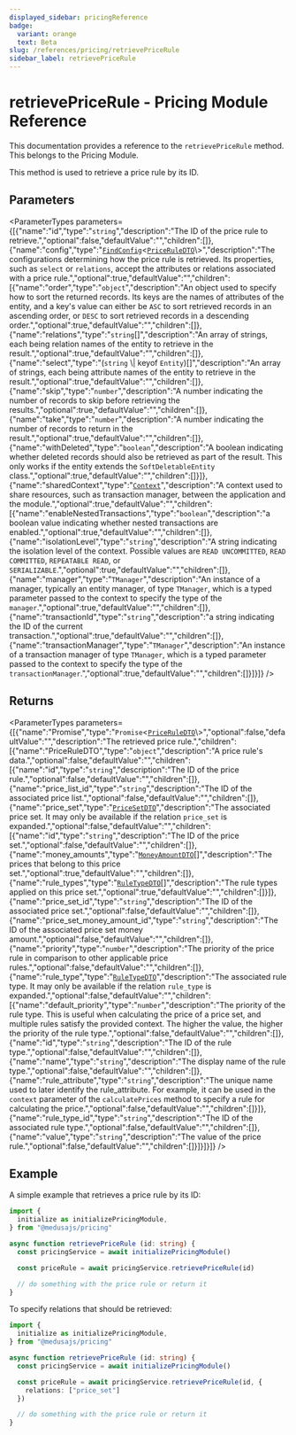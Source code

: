 ```yaml
---
displayed_sidebar: pricingReference
badge:
  variant: orange
  text: Beta
slug: /references/pricing/retrievePriceRule
sidebar_label: retrievePriceRule
---
```



# retrievePriceRule - Pricing Module Reference

This documentation provides a reference to the `retrievePriceRule` method. This belongs to the Pricing Module.

This method is used to retrieve a price rule by its ID.

## Parameters

<ParameterTypes parameters={[{"name":"id","type":"`string`","description":"The ID of the price rule to retrieve.","optional":false,"defaultValue":"","children":[]},{"name":"config","type":"[`FindConfig`](../../interfaces/FindConfig.mdx)<[`PriceRuleDTO`](../../interfaces/PriceRuleDTO.mdx)\\>","description":"The configurations determining how the price rule is retrieved. Its properties, such as `select` or `relations`, accept the attributes or relations associated with a price rule.","optional":true,"defaultValue":"","children":[{"name":"order","type":"`object`","description":"An object used to specify how to sort the returned records. Its keys are the names of attributes of the entity, and a key's value can either be `ASC` to sort retrieved records in an ascending order, or `DESC` to sort retrieved records in a descending order.","optional":true,"defaultValue":"","children":[]},{"name":"relations","type":"`string`[]","description":"An array of strings, each being relation names of the entity to retrieve in the result.","optional":true,"defaultValue":"","children":[]},{"name":"select","type":"(`string` \\| keyof `Entity`)[]","description":"An array of strings, each being attribute names of the entity to retrieve in the result.","optional":true,"defaultValue":"","children":[]},{"name":"skip","type":"`number`","description":"A number indicating the number of records to skip before retrieving the results.","optional":true,"defaultValue":"","children":[]},{"name":"take","type":"`number`","description":"A number indicating the number of records to return in the result.","optional":true,"defaultValue":"","children":[]},{"name":"withDeleted","type":"`boolean`","description":"A boolean indicating whether deleted records should also be retrieved as part of the result. This only works if the entity extends the `SoftDeletableEntity` class.","optional":true,"defaultValue":"","children":[]}]},{"name":"sharedContext","type":"[`Context`](../../interfaces/Context.mdx)","description":"A context used to share resources, such as transaction manager, between the application and the module.","optional":true,"defaultValue":"","children":[{"name":"enableNestedTransactions","type":"`boolean`","description":"a boolean value indicating whether nested transactions are enabled.","optional":true,"defaultValue":"","children":[]},{"name":"isolationLevel","type":"`string`","description":"A string indicating the isolation level of the context. Possible values are `READ UNCOMMITTED`, `READ COMMITTED`, `REPEATABLE READ`, or `SERIALIZABLE`.","optional":true,"defaultValue":"","children":[]},{"name":"manager","type":"`TManager`","description":"An instance of a manager, typically an entity manager, of type `TManager`, which is a typed parameter passed to the context to specify the type of the `manager`.","optional":true,"defaultValue":"","children":[]},{"name":"transactionId","type":"`string`","description":"a string indicating the ID of the current transaction.","optional":true,"defaultValue":"","children":[]},{"name":"transactionManager","type":"`TManager`","description":"An instance of a transaction manager of type `TManager`, which is a typed parameter passed to the context to specify the type of the `transactionManager`.","optional":true,"defaultValue":"","children":[]}]}]} />

## Returns

<ParameterTypes parameters={[{"name":"Promise","type":"`Promise`<[`PriceRuleDTO`](../../interfaces/PriceRuleDTO.mdx)\\>","optional":false,"defaultValue":"","description":"The retrieved price rule.","children":[{"name":"PriceRuleDTO","type":"`object`","description":"A price rule's data.","optional":false,"defaultValue":"","children":[{"name":"id","type":"`string`","description":"The ID of the price rule.","optional":false,"defaultValue":"","children":[]},{"name":"price_list_id","type":"`string`","description":"The ID of the associated price list.","optional":false,"defaultValue":"","children":[]},{"name":"price_set","type":"[`PriceSetDTO`](../../interfaces/PriceSetDTO.mdx)","description":"The associated price set. It may only be available if the relation `price_set` is expanded.","optional":false,"defaultValue":"","children":[{"name":"id","type":"`string`","description":"The ID of the price set.","optional":false,"defaultValue":"","children":[]},{"name":"money_amounts","type":"[`MoneyAmountDTO`](../../interfaces/MoneyAmountDTO.mdx)[]","description":"The prices that belong to this price set.","optional":true,"defaultValue":"","children":[]},{"name":"rule_types","type":"[`RuleTypeDTO`](../../interfaces/RuleTypeDTO.mdx)[]","description":"The rule types applied on this price set.","optional":true,"defaultValue":"","children":[]}]},{"name":"price_set_id","type":"`string`","description":"The ID of the associated price set.","optional":false,"defaultValue":"","children":[]},{"name":"price_set_money_amount_id","type":"`string`","description":"The ID of the associated price set money amount.","optional":false,"defaultValue":"","children":[]},{"name":"priority","type":"`number`","description":"The priority of the price rule in comparison to other applicable price rules.","optional":false,"defaultValue":"","children":[]},{"name":"rule_type","type":"[`RuleTypeDTO`](../../interfaces/RuleTypeDTO.mdx)","description":"The associated rule type. It may only be available if the relation `rule_type` is expanded.","optional":false,"defaultValue":"","children":[{"name":"default_priority","type":"`number`","description":"The priority of the rule type. This is useful when calculating the price of a price set, and multiple rules satisfy the provided context. The higher the value, the higher the priority of the rule type.","optional":false,"defaultValue":"","children":[]},{"name":"id","type":"`string`","description":"The ID of the rule type.","optional":false,"defaultValue":"","children":[]},{"name":"name","type":"`string`","description":"The display name of the rule type.","optional":false,"defaultValue":"","children":[]},{"name":"rule_attribute","type":"`string`","description":"The unique name used to later identify the rule_attribute. For example, it can be used in the `context` parameter of the `calculatePrices` method to specify a rule for calculating the price.","optional":false,"defaultValue":"","children":[]}]},{"name":"rule_type_id","type":"`string`","description":"The ID of the associated rule type.","optional":false,"defaultValue":"","children":[]},{"name":"value","type":"`string`","description":"The value of the price rule.","optional":false,"defaultValue":"","children":[]}]}]}]} />

## Example

A simple example that retrieves a price rule by its ID:

```ts
import { 
  initialize as initializePricingModule,
} from "@medusajs/pricing"

async function retrievePriceRule (id: string) {
  const pricingService = await initializePricingModule()

  const priceRule = await pricingService.retrievePriceRule(id)

  // do something with the price rule or return it
}
```

To specify relations that should be retrieved:

```ts
import { 
  initialize as initializePricingModule,
} from "@medusajs/pricing"

async function retrievePriceRule (id: string) {
  const pricingService = await initializePricingModule()

  const priceRule = await pricingService.retrievePriceRule(id, {
    relations: ["price_set"]
  })

  // do something with the price rule or return it
}
```
